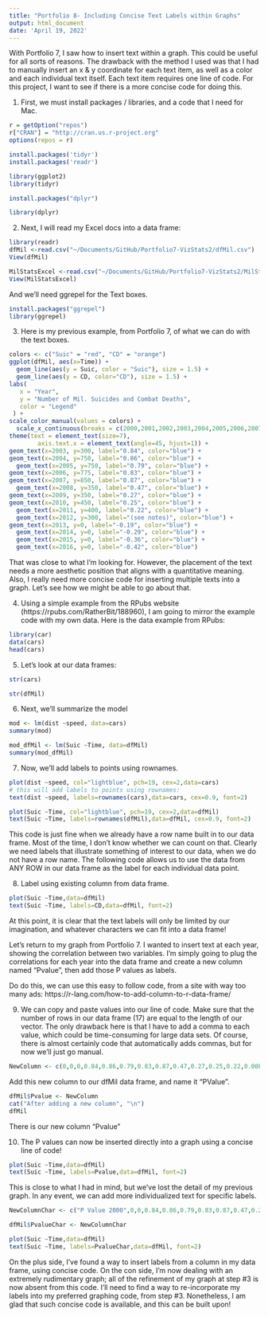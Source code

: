 ```yaml
---
title: "Portfolio 8- Including Concise Text Labels within Graphs"
output: html_document
date: 'April 19, 2022'
---
```


With Portfolio 7, I saw how to insert text within a graph. This could be useful for all sorts of reasons. The drawback with the method I used was that I had to manually insert an x & y coordinate for each text item, as well as a color and each individual text itself. Each text item requires one line of code. For this project, I want to see if there is a more concise code for doing this.

1) First, we must install packages / libraries, and a code that I need for Mac. 

```r
r = getOption("repos")
r["CRAN"] = "http://cran.us.r-project.org"
options(repos = r)
```

```r
install.packages('tidyr')
install.packages('readr')
```

```r
library(ggplot2)
library(tidyr)
```

```r
install.packages("dplyr")
```

```r
library(dplyr)
```

2) Next, I will read my Excel docs into a data frame:
```r
library(readr)
dfMil <-read.csv("~/Documents/GitHub/Portfolio7-VizStats2/dfMil.csv")
View(dfMil)
```

```r
MilStatsExcel <-read.csv("~/Documents/GitHub/Portfolio7-VizStats2/MilStatsExcel.csv")
View(MilStatsExcel)
```

And we'll need ggrepel for the Text boxes.

```r
install.packages("ggrepel")
library(ggrepel)
```

3) Here is my previous example, from Portfolio 7, of what we can do with the text boxes.

```r
colors <- c("Suic" = "red", "CD" = "orange")
ggplot(dfMil, aes(x=Time)) +
  geom_line(aes(y = Suic, color = "Suic"), size = 1.5) +
  geom_line(aes(y = CD, color="CD"), size = 1.5) +
labs(                                
   x = "Year",
   y = "Number of Mil. Suicides and Combat Deaths",
   color = "Legend"
 ) +
scale_color_manual(values = colors) +
  scale_x_continuous(breaks = c(2000,2001,2002,2003,2004,2005,2006,2007,2008,2009,2010,2011,2012,2013,2014,2015,2016)) +
theme(text = element_text(size=7),
        axis.text.x = element_text(angle=45, hjust=1)) +
geom_text(x=2003, y=300, label="0.84", color="blue") +
geom_text(x=2004, y=750, label="0.86", color="blue") +
  geom_text(x=2005, y=750, label="0.79", color="blue") +
geom_text(x=2006, y=775, label="0.83", color="blue") +
geom_text(x=2007, y=850, label="0.87", color="blue") +
  geom_text(x=2008, y=350, label="0.47", color="blue") +
geom_text(x=2009, y=350, label="0.27", color="blue") +
geom_text(x=2010, y=450, label="0.25", color="blue") +
  geom_text(x=2011, y=400, label="0.22", color="blue") +
  geom_text(x=2012, y=300, label="(see notes)", color="blue") +
geom_text(x=2013, y=0, label="-0.19", color="blue") +
  geom_text(x=2014, y=0, label="-0.29", color="blue") +
  geom_text(x=2015, y=0, label="-0.36", color="blue") +
  geom_text(x=2016, y=0, label="-0.42", color="blue")
```

That was close to what I'm looking for. However, the placement of the text needs a more aesthetic position that aligns with a quantitative meaning. Also, I really need more concise code for inserting multiple texts into a graph. Let's see how we might be able to go about that.

4) Using a simple example from the RPubs website (https://rpubs.com/RatherBit/188960), I am going to mirror the example code with my own data. Here is the data example from RPubs:

```r
library(car)
data(cars)
head(cars)
```
 
5)  Let's look at our data frames:
```r
str(cars) 
``` 
 
```r
str(dfMil) 
``` 
 
6)  Next, we'll summarize the model
```r
mod <- lm(dist ~speed, data=cars)
summary(mod) 
```
 
```r
mod_dfMil <- lm(Suic ~Time, data=dfMil)
summary(mod_dfMil) 
``` 
 
7) Now, we'll add labels to points using rownames. 
 
```r
plot(dist ~speed, col="lightblue", pch=19, cex=2,data=cars)
# this will add labels to points using rownames:
text(dist ~speed, labels=rownames(cars),data=cars, cex=0.9, font=2)
```

```r
plot(Suic ~Time, col="lightblue", pch=19, cex=2,data=dfMil)
text(Suic ~Time, labels=rownames(dfMil),data=dfMil, cex=0.9, font=2)
``` 
 
This code is just fine when we already have a row name built in to our data frame. Most of the time, I don't know whether we can count on that. Clearly we need labels that illustrate something of interest to our data, when we do not have a row name. The following code allows us to use the data from ANY ROW in our data frame as the label for each individual data point.

8) Label using existing column from data frame.

```r
plot(Suic ~Time,data=dfMil)
text(Suic ~Time, labels=CD,data=dfMil, font=2)
``` 

At this point, it is clear that the text labels will only be limited by our imagination, and whatever characters we can fit into a data frame!

Let's return to my graph from Portfolio 7. I wanted to insert text at each year, showing the correlation between two variables. I'm simply going to plug the correlations for each year into the data frame and create a new column named "Pvalue", then add those P values as labels. 

Do do this, we can use this easy to follow code, from a site with way too many ads: https://r-lang.com/how-to-add-column-to-r-data-frame/

9) We can copy and paste values into our line of code. Make sure that the number of rows in our data frame (17) are equal to the length of our vector. The only drawback here is that I have to add a comma to each value, which could be time-consuming for large data sets. Of course, there is almost certainly code that automatically adds commas, but for now we'll just go manual.

```r
NewColumn <- c(0,0,0,0.84,0.86,0.79,0.83,0.87,0.47,0.27,0.25,0.22,0.00E+00,-0.19,-0.29,-0.36,-0.42)
```

Add this new column to our dfMil data frame, and name it "PValue".

```r
dfMil$Pvalue <- NewColumn
cat("After adding a new column", "\n")
dfMil
```

There is our new column "Pvalue" 

10) The P values can now be inserted directly into a graph using a concise line of code! 

```r
plot(Suic ~Time,data=dfMil)
text(Suic ~Time, labels=Pvalue,data=dfMil, font=2)
``` 

This is close to what I had in mind, but we've lost the detail of my previous graph. In any event, we can add more individualized text for specific labels.

```r
NewColumnChar <- c("P Value 2000",0,0,0.84,0.86,0.79,0.83,0.87,0.47,0.27,0.25,0.22,0.00E+00,-0.19,-0.29,-0.36,-0.42)
```

```r
dfMil$PvalueChar <- NewColumnChar
```

```r
plot(Suic ~Time,data=dfMil)
text(Suic ~Time, labels=PvalueChar,data=dfMil, font=2)
``` 

On the plus side, I've found a way to insert labels from a column in my data frame, using concise code. On the con side, I'm now dealing with an extremely rudimentary graph; all of the refinement of my graph at step #3 is now absent from this code.
I'll need to find a way to re-incorporate my labels into my preferred graphing code, from step #3. Nonetheless, I am glad that such concise code is available, and this can be built upon! 


